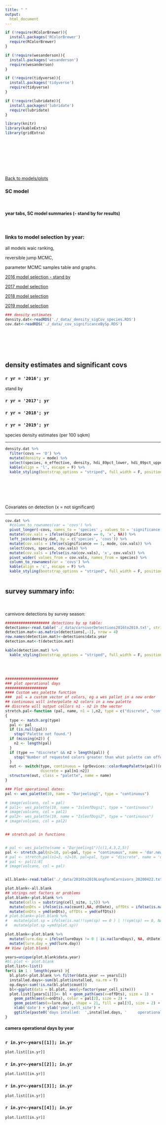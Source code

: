 ```yaml
---
title: " "
output: 
  html_document
---
```

```r

if (!require(RColorBrewer)){
  install.packages('RColorBrewer')
  require(RColorBrewer)
}

if (!require(wesanderson)){
  install.packages('wesanderson')
  require(wesanderson)
}

if (!require(tidyverse)){
  install.packages('tidyverse')
  require(tidyverse)
}

if (!require(lubridate)){
  install.packages('lubridate')
  require(lubridate)
}

library(knitr)
library(kableExtra)
library(gridExtra)
```

<br><br><br><br><br><br/>


[Back to models/plots](https://fieldofhats.github.io/MesoResultsHomePage/ )

### SC model

<br>

#### year tabs, SC model summaries (- stand by for results)

<br>

### links to model selection by year:
all models waic ranking,

reversible jump MCMC,

parameter MCMC samples table and graphs.

[2016 model selection - stand by](https://fieldofhats.github.io/SC_model_2016/ )

[2017 model selection](https://fieldofhats.github.io/SC_model_2017/ )

[2018 model selection](https://fieldofhats.github.io/SC_model_2018/)

[2019 model selection](https://fieldofhats.github.io/SC_model_2019/ )


```r
### density estimates
density.dat<-readRDS('./_data/_density_sigCov_species.RDS')
cov.dat<-readRDS('./_data/_cov_significanceBySp.RDS')
```

<br><br><br><br>

##  density estimates and significant covs {.tabset}

### `r yr = '2016'; yr`

stand by

### `r yr = '2017'; yr`

### `r yr = '2018'; yr`

### `r yr = '2019'; yr`

species density estimates (per 100 sqkm)

****************************************************************************************************************
```r
density.dat %>% 
  filter(covs == 'D') %>% 
  mutate(density = mode) %>% 
  select(species, n_effective, density, hdi_89pct_lower, hdi_89pct_upper) %>% 
  kable(align = 'l', escape = F) %>% 
  kable_styling(bootstrap_options = "striped", full_width = F, position = "left")
```

<br><br><br><br>

Covariates on detection (x = not significant)

***********************************************************************************************************************

```r

cov.dat %>% 
  #column_to_rownames(var = 'covs') %>% 
  pivot_longer(-covs, names_to = 'species' , values_to = 'significance') %>% 
  mutate(cov.vals = ifelse(significance == 0, 'x', NA)) %>% 
  left_join(density.dat, by = c('species', 'covs')) %>% 
  mutate(cov.vals = ifelse(significance == 1, mode, cov.vals)) %>% 
  select(covs, species, cov.vals) %>%
  mutate(cov.vals = ifelse(is.na(cov.vals), 'x', cov.vals)) %>% 
  pivot_wider( values_from = cov.vals, names_from = species) %>%
  column_to_rownames(var = 'covs') %>% 
  kable(align = 'c', escape = F) %>% 
  kable_styling(bootstrap_options = "striped", full_width = F, position = "left") 
  


```


##

## survey summary info:
<br><br/>
carnivore detections by survey season:
```r
#################### detections by sp table:
detections<-read.table('./_data/carnivorDetections2016to2019.txt', stringsAsFactors = F)
detection.mat<-as.matrix(detections[,-1], nrow = 4)
row.names(detection.mat)<-detections$data.year
detection.mat<-t(detection.mat)

kable(detection.mat) %>%
  kable_styling(bootstrap_options = "striped", full_width = F, position = "left")

```


<br><br/>

```r
########################
### plot operational days
###################
#### Custom wes_palette function
###  pal = a custom vector of colors, eg a wes pallet in a new order
## continuous will interpolate n2 colors in a new palette
## discrete will output collors n1 - n2 in the vector 
stretch.pal<-function (pal, name, n1 = 1,n2, type = c("discrete", "continuous")) 
{
  type <- match.arg(type)
  pal <- pal
  if (is.null(pal)) 
    stop("Palette not found.")
  if (missing(n2)) {
    n2 <- length(pal)
  }
  if (type == "discrete" && n2 > length(pal)) {
    stop("Number of requested colors greater than what palette can offer")
  }
  out <- switch(type, continuous = (grDevices::colorRampPalette(pal))(n2), 
                discrete = pal[n1:n2])
  structure(out, class = "palette", name = name)
}

### Plot operational dates:
pal <- wes_palette(10, name = "Darjeeling1", type = "continuous")

# image(volcano, col = pal)
# pal1<- wes_palette(10, name = "IsleofDogs1", type = "continuous")
# image(volcano, col = pal1)
# pal2<- wes_palette(10, name = "IsleofDogs2", type = "continuous")
# image(volcano, col = pal2)


## stretch.pal in functions


# pal <- wes_palette(name = "Darjeeling1")[c(1,4,3,2,5)]
pal <- stretch.pal(n2=10, pal=pal, type = "continuous", name = 'dar.new')
# pal <- stretch.pal(n1=3, n2=10, pal=pal, type = "discrete", name = 'dar.new')
# pal <- pal[1:8]
# image(volcano, col = pal)


all.blank<-read.table('./_data/2016to2019LongformCarnivors_20200422.txt', stringsAsFactors = F)

plot.blank<-all.blank 
## strings not factors or problems
plot.blank<-plot.blank %>%
  mutate(cells = substring(cell_site, 1,5)) %>%
  mutate(onDts = ifelse(is.na(count),NA, dtDate), offDts = ifelse(is.na(count) & !is.na(installed), dtDate, NA)) %>% 
  mutate(onDts = ymd(onDts), offDts = ymd(offDts))
# plot.blank<-plot.blank %>%
#   mutate(plot.sp = ifelse(is.na(!!sym(sp) == 0 ) | !!sym(sp) == 0, NA, dtDate)) %>%
#   mutate(plot.sp =ymd(plot.sp))

plot.blank<-plot.blank %>% 
  mutate(lure.day = ifelse(lureDays != 0 | is.na(lureDays), NA, dtDate)) %>% 
  mutate(lure.day = ymd(lure.day))
## View (plot.blank)


```




```r
years=unique(plot.blank$data.year)
#bl.plot <- plot.blank
plot.list<-list()
for(i in 1 : length(years) ){
  bl.plot<-plot.blank %>% filter(data.year == years[i])
  installed.days<-sum(bl.plot$installed, na.rm = T)
  op.days<-sum(!is.na(bl.plot$count))
  bl<-ggplot(data = bl.plot, aes(y=factor(year_cell_site)))
  plot.list[[years[i]]]<- bl + geom_path(aes(x=offDts), size = 1) +
    geom_path(aes(x=onDts), color = pal[2], size = 2) +
    geom_point(aes(x=lure.day), shape = 21, fill = pal[3], size = 2) +
    xlab('date') + ylab('year_cell_site') + 
    ggtitle(paste0('days intalled:  ',installed.days, '     operational days:  ', op.days, '   op/installed:  ', round(op.days/installed.days, 2)))
}

```



#### camera operational days by year


##  {.tabset}

### `r in.yr<-years[[1]]; in.yr`

```r
plot.list[[in.yr]]
```

### `r in.yr<-years[[2]]; in.yr`

```r
plot.list[[in.yr]]
```

### `r in.yr<-years[[3]]; in.yr`

```r
plot.list[[in.yr]]
```

### `r in.yr<-years[[4]]; in.yr`

```r
plot.list[[in.yr]]
```

# {-}





